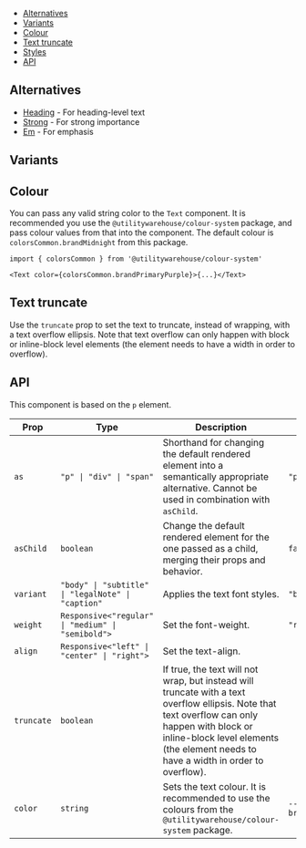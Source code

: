 


<Meta title="Components / BodyText" />

<DocsHeader
  componentName="BodyText"
  stories={Stories}
  figmaLink="https://www.figma.com/design/4FFYTLWJ2hQpj36JplQQUw/UW-Web-UI?node-id=38-884"
/>

<Canvas of={Stories.KitchenSink} sourceState="none" />

- [Alternatives](#alternatives)
- [Variants](#variants)
- [Colour](#colour)
- [Text truncate](#text-truncate)
- [Styles](#styles)
- [API](#api)

## Alternatives

- [Heading](?path=/docs/components-heading--documentation) - For heading-level text
- [Strong](?path=/docs/components-strong--documentation) - For strong importance
- [Em](?path=/docs/components-em--documentation) - For emphasis

## Variants

<Canvas of={Stories.TextVariants} />

## Colour

You can pass any valid string color to the `Text` component. It is recommended
you use the `@utilitywarehouse/colour-system` package, and pass colour values
from that into the component. The default colour is `colorsCommon.brandMidnight`
from this package.

```tsx
import { colorsCommon } from '@utilitywarehouse/colour-system'

<Text color={colorsCommon.brandPrimaryPurple}>{...}</Text>
```

## Text truncate

Use the `truncate` prop to set the text to truncate, instead of wrapping, with a
text overflow ellipsis. Note that text overflow can only happen with block or
inline-block level elements (the element needs to have a width in order to
overflow).

<Canvas of={Stories.TextTruncate} />

## API

This component is based on the `p` element.

| Prop       | Type                                               | Description                                                                                                                                                                                                                           | Default                 |
| ---------- | -------------------------------------------------- | ------------------------------------------------------------------------------------------------------------------------------------------------------------------------------------------------------------------------------------- | ----------------------- |
| `as`       | `"p" \| "div" \| "span"`                           | Shorthand for changing the default rendered element into a semantically appropriate alternative. Cannot be used in combination with `asChild`.                                                                                        | `"p"`                   |
| `asChild`  | `boolean`                                          | Change the default rendered element for the one passed as a child, merging their props and behavior.                                                                                                                                  | `false`                 |
| `variant`  | `"body" \| "subtitle" \| "legalNote" \| "caption"` | Applies the text font styles.                                                                                                                                                                                                         | `"body"`                |
| `weight`   | `Responsive<"regular" \| "medium" \| "semibold">`  | Set the font-weight.                                                                                                                                                                                                                  | `"regular"`             |
| `align`    | `Responsive<"left" \| "center" \| "right">`        | Set the text-align.                                                                                                                                                                                                                   |                         |
| `truncate` | `boolean`                                          | If true, the text will not wrap, but instead will truncate with a text overflow ellipsis. Note that text overflow can only happen with block or inline-block level elements (the element needs to have a width in order to overflow). |                         |
| `color`    | `string`                                           | Sets the text colour. It is recommended to use the colours from the `@utilitywarehouse/colour-system` package.                                                                                                                        | `--color-brandMidnight` |
